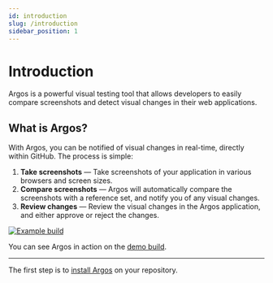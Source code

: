```yaml
---
id: introduction
slug: /introduction
sidebar_position: 1
---
```



# Introduction

Argos is a powerful visual testing tool that allows developers to easily compare screenshots and detect visual changes in their web applications.

## What is Argos?

With Argos, you can be notified of visual changes in real-time, directly within GitHub. The process is simple:

1. **Take screenshots** — Take screenshots of your application in various browsers and screen sizes.
2. **Compare screenshots** — Argos will automatically compare the screenshots with a reference set, and notify you of any visual changes.
3. **Review changes** — Review the visual changes in the Argos application, and either approve or reject the changes.

<a href="https://app.argos-ci.com/argos-ci/argos-ci.com/builds/20">
  <img
    src={buildExample}
    alt="Example build"
    style={{ borderRadius: 8, marginBottom: 10 }}
  />
</a>

You can see Argos in action on the [demo build](https://app.argos-ci.com/argos-ci/argos-ci.com/builds/20).

---

The first step is to [install Argos](/installation) on your repository.
